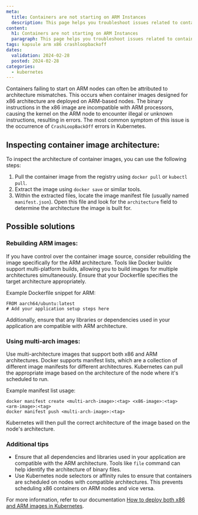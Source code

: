 ```yaml
---
meta:
  title: Containers are not starting on ARM Instances
  description: This page helps you troubleshoot issues related to containers not starting on ARM Instances
content:
  h1: Containers are not starting on ARM Instances
  paragraph: This page helps you troubleshoot issues related to containers not starting on ARM Instances
tags: kapsule arm x86 crashloopbackoff
dates:
  validation: 2024-02-28
  posted: 2024-02-28
categories:
  - kubernetes
---
```


Containers failing to start on ARM nodes can often be attributed to architecture mismatches. This occurs when container images designed for x86 architecture are deployed on ARM-based nodes.
The binary instructions in the x86 image are incompatible with ARM processors, causing the kernel on the ARM node to encounter illegal or unknown instructions, resulting in errors.
The most common symptom of this issue is the occurrence of `CrashLoopBackOff` errors in Kubernetes.


## Inspecting container image architecture:

To inspect the architecture of container images, you can use the following steps:

1. Pull the container image from the registry using `docker pull` or `kubectl pull`.
2. Extract the image using `docker save` or similar tools.
3. Within the extracted files, locate the image manifest file (usually named `manifest.json`). Open this file and look for the `architecture` field to determine the architecture the image is built for.

## Possible solutions

### Rebuilding ARM images:

If you have control over the container image source, consider rebuilding the image specifically for the ARM architecture.
Tools like Docker buildx support multi-platform builds, allowing you to build images for multiple architectures simultaneously. Ensure that your Dockerfile specifies the target architecture appropriately.

Example Dockerfile snippet for ARM:
```
FROM aarch64/ubuntu:latest
# Add your application setup steps here
```
Additionally, ensure that any libraries or dependencies used in your application are compatible with ARM architecture.

### Using multi-arch images:

Use multi-architecture images that support both x86 and ARM architectures. Docker supports manifest lists, which are a collection of different image manifests for different architectures. 
Kubernetes can pull the appropriate image based on the architecture of the node where it's scheduled to run.

Example manifest list usage:
```
docker manifest create <multi-arch-image>:<tag> <x86-image>:<tag> <arm-image>:<tag>
docker manifest push <multi-arch-image>:<tag>
```

   Kubernetes will then pull the correct architecture of the image based on the node's architecture.

### Additional tips

- Ensure that all dependencies and libraries used in your application are compatible with the ARM architecture. Tools like `file` command can help identify the architecture of binary files.
- Use Kubernetes node selectors or affinity rules to ensure that containers are scheduled on nodes with compatible architectures. This prevents scheduling x86 containers on ARM nodes and vice versa.

For more information, refer to our documentation [How to deploy both x86 and ARM images in Kubernetes](/containers/kubernetes/how-to/deploy-x86-arm-images/).